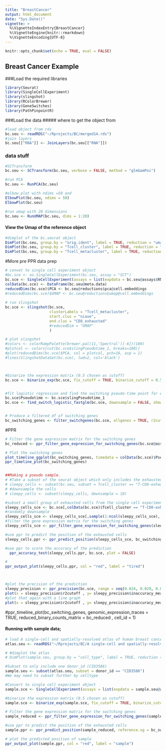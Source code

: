 ```yaml
---
title: "BreastCancer"
output: html_document
date: "Sys.Date()"
vignette: >
  %\VignetteIndexEntry{BreastCancer}
  %\VignetteEngine{knitr::rmarkdown}
  %\VignetteEncoding{UTF-8}
---
```


```r
knitr::opts_chunk$set(echo = TRUE, eval = FALSE)
```

## Breast Cancer Example


###Load the required libraries
```r
library(Seurat)
library(SingleCellExperiment)
library(slingshot)
library(RColorBrewer)
library(GeneSwitches)
library(PathPinpointR)
```


###Load the data
##### where to get the object from
```r
#load object from rds
bc.seu <- readRDS("~/Rprojects/BC/merged14.rds")
#join layers
bc.seu[["RNA"]] <- JoinLayers(bc.seu[["RNA"]])
```


### data stuff 
```r
#SCTransform
bc.seu <- SCTransform(bc.seu, verbose = FALSE, method = "glmGamPoi")

#run PCA
bc.seu <- RunPCA(bc.seu)

#elbow plot with ndims =50 and
ElbowPlot(bc.seu, ndims = 50)
ElbowPlot(bc.seu)

#run umap with 20 dimensions
bc.seu <- RunUMAP(bc.seu, dims = 1:20)
```

#### View the Umap of the reference object
```r
#dimplot of the bc.seurat object
DimPlot(bc.seu, group.by = "orig.ident", label = TRUE, reduction = "umap")
DimPlot(bc.seu, group.by = "Tcell_cluster", label = TRUE, reduction = "umap")
DimPlot(bc.seu, group.by = "Tcell_metacluster", label = TRUE, reduction = "umap")
```

#More pre PPR data prep
```r
# convet to single cell experiment object
#bc.sce <- as.SingleCellExperiment(bc.seu, assay = "SCT")
bc.sce <- SingleCellExperiment(assays = list(expdata = bc.seu@assays$RNA$counts))
colData(bc.sce) <- DataFrame(bc.seu@meta.data)
reducedDims(bc.sce)$PCA <- bc.seu@reductions$pca@cell.embeddings
#reducedDims(bc.sce)$UMAP <- bc.seu@reductions$umap@cell.embeddings
  
# run slingshot
bc.sce <- slingshot(bc.sce, 
                    clusterLabels = "Tcell_metacluster",
                    start.clus = "niave",
                    end.clus = "CD8_exhausted"
                    #reducedDim = "UMAP"
                    )

# plot slingshot 
#colors <- colorRampPalette(brewer.pal(11,'Spectral')[-6])(100)
#plotcol <- colors[cut(bc.sce$slingPseudotime_1, breaks=100)]
#plot(reducedDims(bc.sce)$PCA, col = plotcol, pch=16, asp = 1)
#lines(SlingshotDataSet(bc.sce), lwd=2, col='black')



#binarize the expression matrix (0.5 chosen as cutoff)
bc.sce <- binarize_exp(bc.sce, fix_cutoff = TRUE, binarize_cutoff = 0.5)


#fit logistic regression and find the switching pseudo-time point for each gene
bc.sce$Pseudotime <- bc.sce$slingPseudotime_1
bc.sce <- find_switch_logistic_fastglm(bc.sce, downsample = FALSE, show_warning = FALSE)


# Produce a filtered df of switching genes
bc_switching_genes <- filter_switchgenes(bc.sce, allgenes = TRUE, r2cutoff = 0.0269)
```

#PPR
```r
# Filter the gene expression matrix for the switching genes
bc_reduced <- ppr_filter_gene_expression_for_switching_genes(bc.sce@assays@data@listData$binary, bc_switching_genes)

# Plot the switching genes
plot_timeline_ggplot(bc_switching_genes, timedata = colData(bc.sce)$Pseudotime, txtsize = 3)
ppr_timeline_plot(bc_switching_genes)


##Making a pseudo sample.
# #Take a subset of the seurat object which only includes the exhausted cells
# sleepy_cells <- subset(bc.seu, subset = Tcell_cluster == "T-CD8-exhausted")
# #downsample the cells
# sleepy_cells <- subset(sleepy_cells, downsample = 10)

#subset a small group of exhausted cells from the single cell experiment object (bc_sce)
sleepy_cells_sce <- bc.sce[,colData(bc.sce)$Tcell_cluster == "T-CD8-exhausted"]
#randomly downsample
sleepy_cells_sce <- sleepy_cells_sce[,sample(1:ncol(sleepy_cells_sce), 90)]
#filter the gene expression matrix for the switching genes
sleepy_cells_sce <- ppr_filter_gene_expression_for_switching_genes(sleepy_cells_sce@assays@data@listData$binary, bc_switching_genes)

#use ppr to predict the position of the exhausted cells
sleepy_cells.ppr <- ppr_predict_position(sleepy_cells_sce, bc_switching_genes)

#use ppr to score the accuracy of the prediction
  ppr_accuracy_test(sleepy_cells.ppr, bc.sce, plot = FALSE)

#
ppr_output_plot(sleepy_cells.ppr, col = "red", label = "tired")



#plot the precision of the prediction
sleepy_precision <- ppr_precision(bc.sce, range = seq(0.024, 0.029, 0.0001))
plot(x = sleepy_precision$r2cutoff , y= sleepy_precision$inaccuracy_mean)
#plot that again with a line graph
plot(x = sleepy_precision$r2cutoff , y= sleepy_precision$inaccuracy_mean, type = "l")
```

#ppr_timeline_plot(bc_switching_genes, genomic_expression_traces = TRUE, reduced_binary_counts_matrix = bc_reduced , cell_id = 1)


#### Running with sample data;
```r
# load A single-cell and spatially-resolved atlas of human breast cancers - T_cells.rds
atlas.seu <- readRDS("~/Rprojects/BC/A single-cell and spatially-resolved atlas of human breast cancers - T_cells.rds")

# #dimplot the atlas
# DimPlot(sample.seu, group.by = "cell_type", label = TRUE, reduction = "umap")

#Subset to only include one donor_id (CID3586)
sample.seu <- subset(atlas.seu, subset = donor_id == "CID3586")
#We may need to subset further by celltype

#Convert to single cell experiment object
sample.sce <- SingleCellExperiment(assays = list(expdata = sample.seu@assays$RNA$counts))

#binarize the expression matrix (0.5 chosen as cutoff)
sample.sce <- binarize_exp(sample.sce, fix_cutoff = TRUE, binarize_cutoff = 0.5)

# Filter the gene expression matrix for the switching genes
sample_reduced <- ppr_filter_gene_expression_for_switching_genes(sample.sce@assays@data@listData$binary, bc_switching_genes)

#use ppr to predict the position of the exhausted cells
sample.ppr <- ppr_predict_position(sample_reduced, reference.sg = bc_switching_genes)

# plot the predicted position of sample
ppr_output_plot(sample.ppr, col = "red", label = "sample")
```
